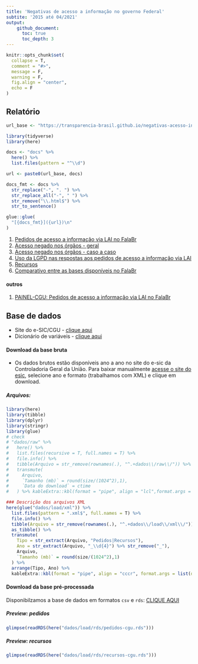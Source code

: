 ```yaml
---
title: 'Negativas de acesso a informação no governo Federal'
subtite: '2015 até 04/2021'
output:
    github_document:
      toc: true
      toc_depth: 3
---
```


```r
knitr::opts_chunk$set(
  collapse = T,
  comment = "#>",
  message = F,
  warning = F,
  fig.align = "center",
  echo = F
)
```

## Relatório

```r
url_base <- "https://transparencia-brasil.github.io/negativas-acesso-informacao-Executivo-federal-2021-1/"

library(tidyverse)
library(here)

docs <- "docs" %>% 
  here() %>% 
  list.files(pattern = "^\\d")

url <- paste0(url_base, docs)

docs_fmt <- docs %>% 
  str_replace("-", ". ") %>% 
  str_replace_all("-", " ") %>% 
  str_remove("\\.html$") %>% 
  str_to_sentence()

glue::glue(
  "[{docs_fmt}]({url})\n"
)
```
1. [Pedidos de acesso a informação via LAI no FalaBr](https://transparencia-brasil.github.io/negativas-acesso-informacao-Executivo-federal-2021-1/1-pedidos-decisoes.html)
2. [Acesso negado nos órgãos - geral](https://transparencia-brasil.github.io/negativas-acesso-informacao-Executivo-federal-2021-1/2-pedidos-orgaos-acesso-negado.html)
3. [Acesso negado nos órgãos - caso a caso](https://transparencia-brasil.github.io/negativas-acesso-informacao-Executivo-federal-2021-1/3-acesso-negado-para-cada-orgao.html)
4. [Uso da LGPD nas respostas aos pedidos de acesso a informação via LAI](https://transparencia-brasil.github.io/negativas-acesso-informacao-Executivo-federal-2021-1/4-controversos-lgpd.html)
5. [Recursos](https://transparencia-brasil.github.io/negativas-acesso-informacao-Executivo-federal-2021-1/5-recursos.html)
6. [Comparativo entre as bases disponíveis no FalaBr](https://transparencia-brasil.github.io/negativas-acesso-informacao-Executivo-federal-2021-1/6-comparativo-entre-bases-do-falabr.html)

#### outros
1. [PAINEL-CGU: Pedidos de acesso a informação via LAI no FalaBr](https://transparencia-brasil.github.io/negativas-acesso-informacao-Executivo-federal-2021-1/1-b-pedidos-decisoes-painel.html)

## Base de dados

* Site do e-SIC/CGU - [clique aqui](http://www.consultaesic.cgu.gov.br/busca/_layouts/15/DownloadPedidos/DownloadDados.aspx)
* Dicionário de variáveis - [clique aqui](http://www.consultaesic.cgu.gov.br/arquivosRelatorios/PedidosRespostas/Dicionario-Dados-Exportacao.txt)

#### Download da base bruta

* Os dados brutos estão disponíveis ano a ano no site do e-sic da Controladoria Geral da União. Para baixar manualmente [acesse o site do esic](http://www.consultaesic.cgu.gov.br/busca/_layouts/15/DownloadPedidos/DownloadDados.aspx), selecione ano e formato (trabalhamos com XML) e clique em download.  

##### Arquivos:

```r
library(here)
library(tibble)
library(dplyr)
library(stringr)
library(glue)
# check
# "dados/raw" %>% 
#   here() %>% 
#   list.files(recursive = T, full.names = T) %>% 
#   file.info() %>% 
#   tibble(Arquivo = str_remove(rownames(.), "^.+dados\\/raw\\/")) %>%  
#   transmute(
#     Arquivo, 
#     `Tamanho (mb)` = round(size/(1024^2),1),
#     `Data do download` = ctime
#   ) %>% kableExtra::kbl(format = "pipe", align = "lcl",format.args = list(decimal.mark = ","))
```

```r
### Descrição dos arquivos XML
here(glue("dados/load/xml")) %>% 
  list.files(pattern = ".xml$", full.names = T) %>% 
  file.info() %>% 
  tibble(Arquivo = str_remove(rownames(.), "^.+dados\\/load\\/xml\\/")) %>%  
  as_tibble() %>% 
  transmute(
    Tipo = str_extract(Arquivo, "Pedidos|Recursos"),
    Ano = str_extract(Arquivo, "_\\d{4}") %>% str_remove("_"),
    Arquivo, 
    `Tamanho (mb)` = round(size/(1024^2),1)
  ) %>%
  arrange(Tipo, Ano) %>% 
  kableExtra::kbl(format = "pipe", align = "cccr", format.args = list(decimal.mark = ","))
```

#### Download da base pré-processada

Disponibilzamos a base de dados em formatos `csv` e `rds`: [CLIQUE AQUI](https://drive.google.com/drive/folders/12a0qO8Spxc8IE_Wdlb0fjm88kD6JjVgk)

##### Preview: pedidos 
```r
glimpse(readRDS(here("dados/load/rds/pedidos-cgu.rds")))
```

##### Preview: recursos
```r
glimpse(readRDS(here("dados/load/rds/recursos-cgu.rds")))
```
